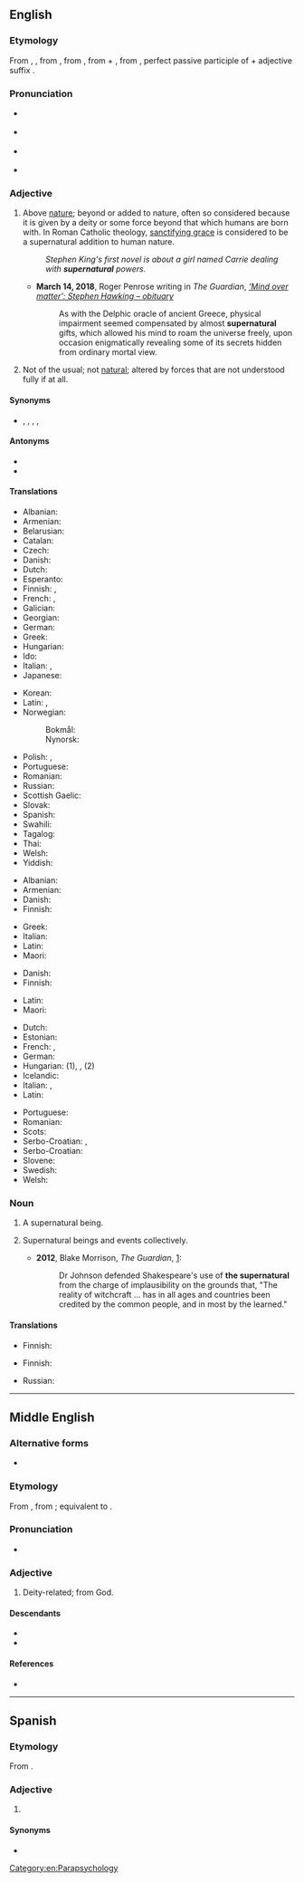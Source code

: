 ==English==
{{wikipedia}}

===Etymology===
From {{inh|en|enm|supernatural}}, {{m|enm|supernatural}}, from {{der|en|frm|supernaturel}}, from {{der|en|la|supernātūrālis}}, from {{m|la|super||above}} + {{m|la|nātūra||nature; that which we are born with}}, from {{m|la|nātus||born}}, perfect passive participle of {{m|la|nāscī||to be born}} + adjective suffix {{m|la|-ālis}}.

===Pronunciation===
* {{a|UK}} {{IPA|lang=en|/ˌsuːpəˈnatʃɹəl/|/ˌsuːpəˈnatʃəɹəl/|/ˌsjuːpəˈnatʃəɹəl/}}
* {{a|GA}} {{IPA|lang=en|/ˌsuːpɚˈnætʃɚəl/|/ˌsuːpɚˈnætʃɹəl/}}
* {{a|NZ}} {{IPA|lang=en|/ˌsʉːpɘˈnɛtʃɹɯ(l)/}}
* {{audio|en-us-supernatural.ogg|Audio (US)|lang=en}}

===Adjective===
{{en-adj}}

# Above [[nature]]; beyond or added to nature, often so considered because it is given by a deity or some force beyond that which humans are born with. In Roman Catholic theology, [[w:sanctifying grace|sanctifying grace]] is considered to be a supernatural addition to human nature.
#: ''Stephen King's first novel is about a girl named Carrie dealing with '''supernatural''' powers.''
#* '''March 14, 2018''', Roger Penrose writing in ''The Guardian'', ''[https://www.theguardian.com/science/2018/mar/14/stephen-hawking-obituary 'Mind over matter': Stephen Hawking – obituary]''
#*: As with the Delphic oracle of ancient Greece, physical impairment seemed compensated by almost '''supernatural''' gifts, which allowed his mind to roam the universe freely, upon occasion enigmatically revealing some of its secrets hidden from ordinary mortal view.
# Not of the usual; not [[natural]]; altered by forces that are not understood fully if at all.
#: {{ux|en|The house is haunted by '''supernatural''' forces.}}

====Synonyms====
* {{l|en|extraordinary}}, {{l|en|paranormal}}, {{l|en|preternatural}}, {{l|en|supranatural}}, {{l|en|unnatural}}

====Antonyms====
* {{l|en|ordinary}}
* {{l|en|natural}}

====Translations====
{{trans-top|above nature}}
* Albanian: {{t+|sq|mbinatyrshëm}}
* Armenian: {{t+|hy|գերբնական}}
* Belarusian: {{t|be|звышнатуральны}}
* Catalan: {{t+|ca|sobrenatural}}
* Czech: {{t|cs|nadpřirozený}}
* Danish: {{t|da|overnaturlig}}
* Dutch: {{t+|nl|bovennatuurlijk}}
* Esperanto: {{t|eo|supernatura}}
* Finnish: {{t+|fi|yliluonnollinen}}, {{t+|fi|jumalallinen}}
* French: {{t+|fr|surnaturel}}, {{t+|fr|surnaturelle}}
* Galician: {{t|gl|sobrenatural}}
* Georgian: {{t|ka|ზებუნებრივი}}
* German: {{t+|de|übernatürlich}}
* Greek: {{t+|el|υπερφυσικός}}
* Hungarian: {{t+|hu|természetfeletti}}
* Ido: {{t+|io|supernatura}}
* Italian: {{t+|it|soprannaturale}}, {{t|it|sovrannaturale}}
* Japanese: {{t|ja|[[超自然]][[の]]|tr=chōshizen no|sc=Jpan}}
{{trans-mid}}
* Korean: {{t|ko|초자연적인}}
* Latin: {{t+|la|divinus}}, {{t|la|extranaturalis}}
* Norwegian:
*: Bokmål: {{t+|nb|overnaturlig}}
*: Nynorsk: {{t|nn|overnaturleg}}
* Polish: {{t+|pl|nadnaturalny}}, {{t+|pl|nadprzyrodzony}}
* Portuguese: {{t+|pt|sobrenatural}}
* Romanian: {{t+|ro|supranatural}}
* Russian: {{t+|ru|сверхъесте́ственный}}
* Scottish Gaelic: {{t|gd|os-nàdarrach}}
* Slovak: {{t|sk|nadprirodzený}}
* Spanish: {{t+|es|sobrenatural}}
* Swahili: {{t|sw|[[-si-]] [[-a]] [[dunia]] [[hii]]}} {{q|literally, "not of this world"}}
* Tagalog: {{t|tl|higlikas}}
* Thai: {{t|th|เหนือธรรมชาติ|tr=nuea thammachat}}
* Welsh: {{t+|cy|goruwchnaturiol}}
* Yiddish: {{t|yi|איבערנאַטירלעך}}
{{trans-bottom}}

{{trans-top|not of the usual}}
* Albanian: {{t+|sq|mbinatyrshëm}}
* Armenian: {{t+|hy|գերբնական}}
* Danish: {{t|da|overnaturlig}}
* Finnish: {{t+|fi|yliluonnollinen}}
{{trans-mid}}
* Greek: {{t+|el|υπερφυσικός|m}}
* Italian: {{t|it|ultraterreno}}
* Latin: {{t+|la|divinus}}
* Maori: {{t|mi|whaiwhaiā}}
{{trans-bottom}}

{{trans-top|neither visible or measurable}}
* Danish: {{t+|da|usynlig}} {{t+|da|og}} {{t|da|umålelig}}
* Finnish: {{t+|fi|yliluonnollinen}}
{{trans-mid}}
* Latin: {{t+|la|divinus}}
* Maori: {{t|mi|whaiwhaiā}}
{{trans-bottom}}

{{checktrans-top}}
* Dutch: {{t+check|nl|bovennatuurlijk}}
* Estonian: {{t+check|et|üleloomulik}}
* French: {{t+check|fr|surnaturel}}, {{t+check|fr|extraordinaire}}
* German: {{t+check|de|übernatürlich}}
* Hungarian: {{t+check|hu|természetfeletti}} (1), {{t+check|hu|különös}}, {{t+check|hu|rendkívüli}} (2)
* Icelandic: {{t-check|is|yfirnáttúrleiki}}
* Italian: {{t+check|it|soprannaturale}}, {{t|it|sovrannaturale}}
* Latin: {{t-check|la|supernaturalis}}
{{trans-mid}}
* Portuguese: {{t+check|pt|sobrenatural}}
* Romanian: {{t+check|ro|supranatural}}
* Scots: {{t-check|sco|supernaitural}}
* Serbo-Croatian: {{t+check|sh|natprírodan}}, {{t+check|sh|nadnárāvan}}
* Serbo-Croatian: {{t-check|sh|nadprirodan}}
* Slovene: {{t+check|sl|nadnaraven}}
* Swedish: {{t+check|sv|övernaturlig}}
* Welsh: {{t+check|cy|goruwchnaturiol}}
{{trans-bottom}}

===Noun===
{{en-noun}}

# {{lb|en|countable}} A supernatural being.
# {{lb|en|uncountable}} Supernatural beings and events collectively. {{qualifier|When used with definite article: "the supernatural".}}
#* '''2012''', Blake Morrison, ''The Guardian'', [http://www.guardian.co.uk/books/2012/jul/20/blake-morrison-under-the-witches-spell?INTCMP=SRCH]:
#*: Dr Johnson defended Shakespeare's use of '''the supernatural''' from the charge of implausibility on the grounds that, "The reality of witchcraft … has in all ages and countries been credited by the common people, and in most by the learned."

====Translations====
{{trans-top|being}}
* Finnish: {{t|fi|[[yliluonnollinen]] [[olento]]}}
{{trans-mid}}
{{trans-bottom}}

{{trans-top|beings and events collectively}}
* Finnish: {{t+|fi|yliluonnollinen}}
{{trans-mid}}
{{trans-bottom}}

{{checktrans-top}}
* Russian: {{t+check|ru|сверхъестественное}}
{{trans-mid}}
{{trans-bottom}}

[[Category:en:Parapsychology]]

----

==Middle English==

===Alternative forms===
* {{alter|enm|supernaturel}}

===Etymology===
From {{bor|enm|frm|supernaturel}}, from {{der|enm|la|supernātūrālis}}; equivalent to {{af|enm|super-|natural}}.

===Pronunciation===
* {{IPA|lang=enm|/ˌsiu̯pərnaːˈtiu̯ral/|/ˌsiu̯pərnaːˈtiu̯rɛl/|/ˌsiu̯pərnaˈtiu̯ral/|/ˌsiu̯pərnaˈtiu̯rɛl/}}

===Adjective===
{{enm-adj}}

# {{lb|enm|Late ME|religion}} Deity-related; from God.

====Descendants====
* {{desc|en|supernatural}}
* {{desc|sco|supernatural}} 

====References====
* {{R:MED Online|entry=supernā̆tūrāl (adj.) |id=MED43788 |accessdate=2018-06-14}}

----

==Spanish==

===Etymology===
From {{der|es|la|supernātūrālis}}.

===Adjective===
{{es-adj|pl=supernaturales}}

# {{l|en|supernatural}}

====Synonyms====
* {{l|es|sobrenatural}}